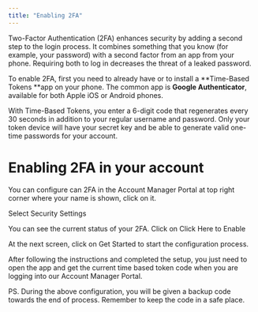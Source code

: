 ```yaml
---
title: "Enabling 2FA"
---
```


Two-Factor Authentication (2FA) enhances security by adding a second step to the login process.
It combines something that you know (for example, your password) with a second factor from an app from your phone.
Requiring both to log in decreases the threat of a leaked password.

To enable 2FA, first you need to already have or to install a \*\*Time-Based Tokens \*\*app on your phone.
The common app is **Google Authenticator**, available for both Apple iOS or Android phones.

With Time-Based Tokens, you enter a 6-digit code that regenerates every 30 seconds in addition to your regular username and password. Only your token device will have your secret key and be able to generate valid one-time passwords for your account.

# Enabling 2FA in your account

You can configure can 2FA in the Account Manager Portal at top right corner where your name is shown, click on it.

Select Security Settings

You can see the current status of your 2FA. Click on Click Here to Enable

At the next screen, click on Get Started to start the configuration process.

After following the instructions and completed the setup, you just need to open the app and get the current time based token code when you are logging into our Account Manager Portal.

PS. During the above configuration, you will be given a backup code towards the end of process. Remember to keep the code in a safe place.